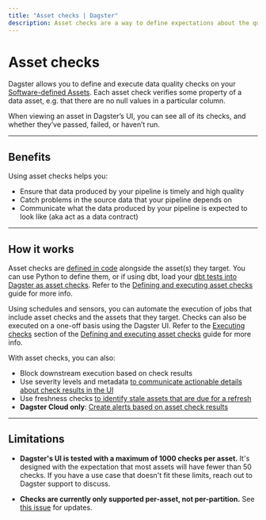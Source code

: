 ```yaml
---
title: "Asset checks | Dagster"
description: Asset checks are a way to define expectations about the quality of your data.
---
```


# Asset checks

Dagster allows you to define and execute data quality checks on your [Software-defined Assets](/concepts/assets/software-defined-assets). Each asset check verifies some property of a data asset, e.g. that there are no null values in a particular column.

When viewing an asset in Dagster’s UI, you can see all of its checks, and whether they’ve passed, failed, or haven’t run.

---

## Benefits

Using asset checks helps you:

- Ensure that data produced by your pipeline is timely and high quality
- Catch problems in the source data that your pipeline depends on
- Communicate what the data produced by your pipeline is expected to look like (aka act as a data contract)

---

## How it works

Asset checks are [defined in code](/concepts/assets/asset-checks/define-execute-asset-checks) alongside the asset(s) they target. You can use Python to define them, or if using dbt, load your [dbt tests into Dagster as asset checks](/integrations/dbt/reference#loading-dbt-tests-as-asset-checks). Refer to the [Defining and executing asset checks](/concepts/assets/asset-checks/define-execute-asset-checks) guide for more info.

Using schedules and sensors, you can automate the execution of jobs that include asset checks and the assets that they target. Checks can also be executed on a one-off basis using the Dagster UI. Refer to the [Executing checks](/concepts/assets/asset-checks/define-execute-asset-checks#executing-checks) section of the [Defining and executing asset checks](/concepts/assets/asset-checks/define-execute-asset-checks) guide for more info.

With asset checks, you can also:

- Block downstream execution based on check results
- Use severity levels and metadata [to communicate actionable details about check results in the UI](/concepts/assets/asset-checks/define-execute-asset-checks#using-asset-check-results)
- Use freshness checks [to identify stale assets that are due for a refresh](/concepts/assets/asset-checks/checking-for-data-freshness)
- **Dagster Cloud only**: [Create alerts based on asset check results](/dagster-cloud/managing-deployments/alerts)

---

## Limitations

- **Dagster's UI is tested with a maximum of 1000 checks per asset.** It's designed with the expectation that most assets will have fewer than 50 checks. If you have a use case that doesn't fit these limits, reach out to Dagster support to discuss.

- **Checks are currently only supported per-asset, not per-partition.** See [this issue](https://github.com/dagster-io/dagster/issues/17005) for updates.
